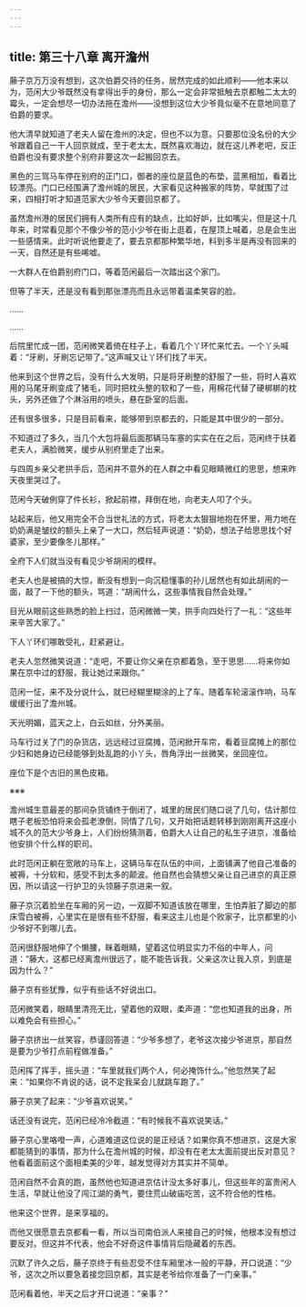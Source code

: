```yaml
---
---
---
```

title: 第三十八章 离开澹州
---




藤子京万万没有想到，这次伯爵交待的任务，居然完成的如此顺利——他本来以为，范闲大少爷既然没有拿得出手的身份，那么一定会非常抵触去京都触二太太的霉头，一定会想尽一切办法拖在澹州——没想到这位大少爷竟似毫不在意地同意了伯爵的要求。

他大清早就知道了老夫人留在澹州的决定，但也不以为意。只要那位没名份的大少爷跟着自己一干人回京就成，至于老太太，既然喜欢海边，就在这儿养老吧，反正伯爵也没有要求整个别府非要这次一起搬回京去。

黑色的三驾马车停在别府的正门口，御者的座位是蓝色的布垫，蓝黑相加，看着比较漂亮。门口已经围满了澹州城的居民，大家看见这种搬家的阵势，早就围了过来，四相打听才知道范家大少爷今天要回京都了。

虽然澹州港的居民们拥有人类所有应有的缺点，比如好妒，比如嘴尖，但是这十几年来，时常看见那个不像少爷的范小少爷在街上逛着，在屋顶上喊着，总是会生出一些感情来。此时听说他要走了，要去京都那种繁华地，料到多半是再没有回来的一天，自然还是有些唏嘘。

一大群人在伯爵别府门口，等着范闲最后一次踏出这个家门。

但等了半天，还是没有看到那张漂亮而且永远带着温柔笑容的脸。

……

……

后院里忙成一团，范闲微笑着倚在柱子上，看着几个丫环忙来忙去。一个丫头喊着：“牙刷，牙刷忘记带了。”这声喊又让丫环们找了半天。

他来到这个世界之后，没有什么大发明，只是将牙刷整的舒服了一些，将时人喜欢用的马尾牙刷变成了猪毛，同时把枕头整的软和了一些，用棉花代替了硬梆梆的枕头，另外还做了个淋浴用的喷头，悬在卧室的后面。

还有很多很多，只是目前看来，能够带到京都去的，只能是其中很少的一部分。

不知道过了多久，当几个大包将最后面那辆马车塞的实实在在之后，范闲终于扶着老夫人，满脸微笑，缓步从别府里走了出来。

与四周乡亲父老拱手后，范闲并不意外的在人群之中看见眼睛微红的思思，想来昨天夜里哭过了。

范闲今天破例穿了件长衫，掀起前襟，拜倒在地，向老夫人叩了个头。

站起来后，他又用完全不合当世礼法的方式，将老太太狠狠地抱在怀里，用力地在奶奶满是皱纹的额头上亲了一大口，然后轻声说道：“奶奶，想法子给思思找个好婆家，至少要像冬儿那样。”

全府下人们就当没有看见少爷胡闹的模样。

老夫人也是被搞的大惊，断没有想到一向沉稳懂事的孙儿居然也有如此胡闹的一面，敲了一下他的额头，骂道：“胡闹什么，这些事情我自然会处理。”

目光从眼前这些熟悉的脸上扫过，范闲微微一笑，拱手向四处行了一礼：“这些年来辛苦大家了。”

下人丫环们哪敢受礼，赶紧避让。

老夫人忽然微笑说道：“走吧，不要让你父亲在京都着急，至于思思……将来你如果在京中过的舒服，我让她过来跟你。”

范闲一怔，来不及分说什么，就已经糊里糊涂的上了车。随着车轮滚滚作响，马车缓缓行出了澹州城。

天光明媚，蓝天之上，白云如丝，分外美丽。

马车行过关了门的杂货店，远远经过豆腐摊，范闲掀开车帘，看着豆腐摊上的那位少妇和她身边已经能够到处乱跑的小丫头，唇角浮出一丝微笑，坐回座位。

座位下是个古旧的黑色皮箱。

※※※

澹州城生意最差的那间杂货铺终于倒闭了，城里的居民们随口说了几句，估计那位瞎子老板恐怕将来会孤老潦倒，同情了几句，又开始把话题转移到刚刚离开这座小城不久的范大少爷身上，人们纷纷猜测着，伯爵大人让自己的私生子进京，准备给他安排个什么样的职司。

此时范闲正躺在宽敞的马车上，这辆马车在队伍的中间，上面铺满了他自己准备的被褥，十分软和，感受不到太多的颠波。他自然也会猜想父亲让自己进京的真正原因，所以请这一行护卫的头领藤子京进来一叙。

藤子京沉着脸坐在车厢的另一边，一双脚不知道该放在哪里，生怕弄脏了脚边的那床雪白被褥，心里实在是很有些不舒服，看来这主儿也是个败家子，比京都里的小少爷好不到哪儿去。

范闲很舒服地伸了个懒腰，眯着眼睛，望着这位明显实力不俗的中年人，问道：“藤大，这都已经离澹州很远了，能不能告诉我，父亲这次让我入京，到底是因为什么？”

藤子京有些犹豫，似乎有些话不好说出口。

范闲微笑着，眼睛里清亮无比，望着他的双眼，柔声道：“您也知道我的出身，所以难免会有些担心。”

藤子京挤出一丝笑容，恭谨回答道：“少爷多想了，老爷这次接少爷进京，那自然是要为少爷打点前程做准备。”

范闲挥了挥手，摇头道：“车里就我们两个人，何必掩饰什么。”他忽然笑了起来：“如果你不肯说的话，说不定我呆会儿就跳车跑了。”

藤子京笑了起来：“少爷喜欢说笑。”

话还没有说完，范闲已经冷冷截道：“有时候我不喜欢说笑话。”

藤子京心里咯噔一声，心道难道这位说的是正经话？如果你真不想进京，这是大家都能猜到的事情，那为什么在澹州城的时候，却没有在老太太面前提出反对意见？他看着面前这个面相柔美的少年，越发觉得对方其实并不简单。

范闲自然不会真的跑，虽然他也知道进京估计没太多好事儿，但这些年的富贵闲人生活，早就让他没了闯江湖的勇气，要住荒山破庙吃苦，这不符合他的性格。

他来这个世界，是来享福的。

而他又很愿意去京都看一看，所以当司南伯派人来接自己的时候，他根本没有想过要反对。但这并不代表，他会不好奇这件事情背后隐藏着的东西。

沉默了许久之后，藤子京终于有些忍受不住车厢里冰一般的平静，开口说道：“少爷，这次之所以要急着接您回京都，其实是老爷给你准备了一门亲事。”

范闲看着他，半天之后才开口说道：“亲事？”